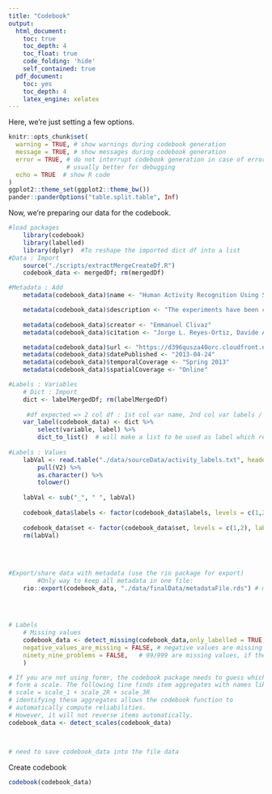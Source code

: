 ```yaml
---
title: "Codebook"
output:
  html_document:
    toc: true
    toc_depth: 4
    toc_float: true
    code_folding: 'hide'
    self_contained: true
  pdf_document:
    toc: yes
    toc_depth: 4
    latex_engine: xelatex
---
```


Here, we're just setting a few options.

```r
knitr::opts_chunk$set(
  warning = TRUE, # show warnings during codebook generation
  message = TRUE, # show messages during codebook generation
  error = TRUE, # do not interrupt codebook generation in case of errors,
                # usually better for debugging
  echo = TRUE  # show R code
)
ggplot2::theme_set(ggplot2::theme_bw())
pander::panderOptions("table.split.table", Inf)
```

Now, we're preparing our data for the codebook.

```r
#load packages
    library(codebook)
    library(labelled)
    library(dplyr)  #To reshape the imported dict df into a list
#Data : Import
    source("./scripts/extractMergeCreateDf.R")
    codebook_data <- mergedDf; rm(mergedDf)

#Metadata : Add
    metadata(codebook_data)$name <- "Human Activity Recognition Using Smartphones Dataset"

    metadata(codebook_data)$description <- "The experiments have been carried out with a group of 30 volunteers within an age bracket of 19-48 years. Each person performed six activities (WALKING, WALKING_UPSTAIRS, WALKING_DOWNSTAIRS, SITTING, STANDING, LAYING) wearing a smartphone (Samsung Galaxy S II) on the waist."
  
    metadata(codebook_data)$creator <- "Emmanuel Clivaz"
    metadata(codebook_data)$citation <- "Jorge L. Reyes-Ortiz, Davide Anguita, Alessandro Ghio, Luca Oneto. Smartlab - Non Linear Complex Systems Laboratory. DITEN - Università degli Studi di Genova."

    metadata(codebook_data)$url <- "https://d396qusza40orc.cloudfront.net/getdata%2Fprojectfiles%2FUCI%20HAR%20Dataset.zip"
    metadata(codebook_data)$datePublished <- "2013-04-24"
    metadata(codebook_data)$temporalCoverage <- "Spring 2013"
    metadata(codebook_data)$spatialCoverage <- "Online"

#Labels : Variables
    # Dict : Import
    dict <- labelMergedDf; rm(labelMergedDf)
    
     #df expected => 2 col df : 1st col var name, 2nd col var labels / use dplyr
    var_label(codebook_data) <- dict %>%
        select(variable, label) %>%
        dict_to_list()  # will make a list to be used as label which requires list format
    
#Labels : Values
    labVal <- read.table("./data/sourceData/activity_labels.txt", header = FALSE) %>%
        pull(V2) %>%
        as.character() %>%
        tolower()
            
    labVal <- sub("_", " ", labVal)
              
    codebook_data$labels <- factor(codebook_data$labels, levels = c(1,2,3,4,5,6), labels= labVal)
    
    codebook_data$set <- factor(codebook_data$set, levels = c(1,2), labels = c("train", "test"))
    rm(labVal)
    
    
    
    
#Export/share data with metadata (use the rio package for export)
        #Only way to keep all metadata in one file:
    rio::export(codebook_data, "./data/finalData/metadataFile.rds") # means to R data structure file

    
    

# Labels
    # Missing values
    codebook_data <- detect_missing(codebook_data,only_labelled = TRUE, # only labelled values are autodetected as missing - > yes
    negative_values_are_missing = FALSE, # negative values are missing values -> no
    ninety_nine_problems = FALSE,   # 99/999 are missing values, if they are more than 5 MAD from the median -> no
    )

# If you are not using formr, the codebook package needs to guess which items
# form a scale. The following line finds item aggregates with names like this:
# scale = scale_1 + scale_2R + scale_3R
# identifying these aggregates allows the codebook function to
# automatically compute reliabilities.
# However, it will not reverse items automatically.
codebook_data <- detect_scales(codebook_data)



# need to save codebook_data into the file data


```


Create codebook

```r
codebook(codebook_data)
```
